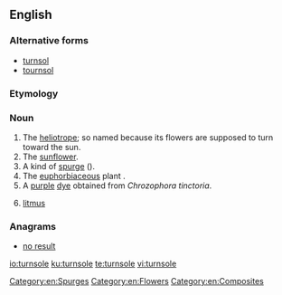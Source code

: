 ==English==

===Alternative forms===
* [[turnsol]]
* [[tournsol]]

===Etymology===
{{etyl|fr|en}} {{m|fr|tournesol}}

===Noun===
{{en-noun|~}}

# The [[heliotrope]]; so named because its flowers are supposed to turn toward the sun.
# The [[sunflower]].
# A kind of [[spurge]] ({{taxlink|Euphorbia helioscopia|species|noshow=1}}).
# The [[euphorbiaceous]] plant {{taxlink|Chrozophora tinctoria|species|noshow=1}}.
# A [[purple]] [[dye]] obtained from ''Chrozophora tinctoria''.
# {{label|en|chemistry|obsolete}} [[litmus]]

{{Webster 1913}}

===Anagrams===
* [[no result#English|no result]]

[[Category:en:Spurges]]
[[Category:en:Flowers]]
[[Category:en:Composites]]

[[io:turnsole]]
[[ku:turnsole]]
[[te:turnsole]]
[[vi:turnsole]]